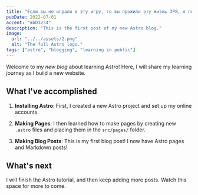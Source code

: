 ```yaml
---
title: "Если вы не играли в эту игру, то вы прожили эту жизнь ЗРЯ, я повторяю, ЗРЯЯЯЯЯЯ"
pubDate: 2022-07-01
accent: "#AD3234"
description: "This is the first post of my new Astro blog."
image:
  url: "../../assets/2.png"
  alt: "The full Astro logo."
tags: ["astro", "blogging", "learning in public"]
---
```


Welcome to my _new blog_ about learning Astro! Here, I will share my learning journey as I build a new website.

## What I've accomplished

1. **Installing Astro**: First, I created a new Astro project and set up my online accounts.

2. **Making Pages**: I then learned how to make pages by creating new `.astro` files and placing them in the `src/pages/` folder.

3. **Making Blog Posts**: This is my first blog post! I now have Astro pages and Markdown posts!

## What's next

I will finish the Astro tutorial, and then keep adding more posts. Watch this space for more to come.

